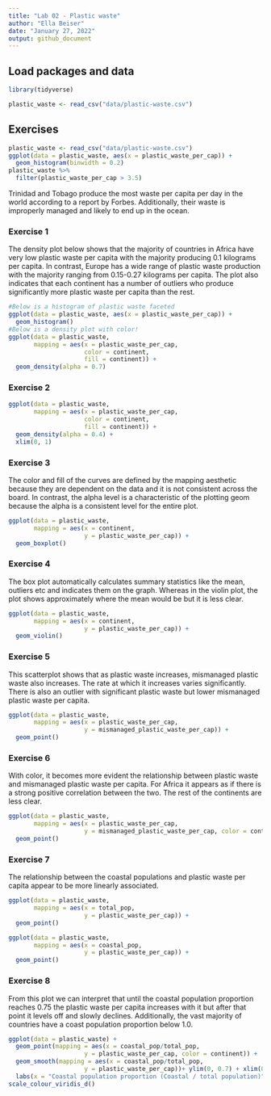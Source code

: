 ```yaml
---
title: "Lab 02 - Plastic waste"
author: "Ella Beiser"
date: "January 27, 2022"
output: github_document
---
```


## Load packages and data

```r
library(tidyverse) 
```

```r
plastic_waste <- read_csv("data/plastic-waste.csv")
```

## Exercises

```r
plastic_waste <- read_csv("data/plastic-waste.csv")
ggplot(data = plastic_waste, aes(x = plastic_waste_per_cap)) +
  geom_histogram(binwidth = 0.2)
plastic_waste %>%
  filter(plastic_waste_per_cap > 3.5)
```
Trinidad and Tobago produce the most waste per capita per day in the world according to a report by Forbes. Additionally, their waste is improperly managed and likely to end up in the ocean.

### Exercise 1

The density plot below shows that the majority of countries in Africa have very low plastic waste per capita with the majority producing 0.1 kilograms per capita. In contrast, Europe has a wide range of plastic waste production with the majority ranging from 0.15-0.27 kilograms per capita. The plot also indicates that each continent has a number of outliers who produce significantly more plastic waste per capita than the rest.  

```r
#Below is a histogram of plastic waste faceted
ggplot(data = plastic_waste, aes(x = plastic_waste_per_cap)) +
  geom_histogram()
#Below is a density plot with color!
ggplot(data = plastic_waste, 
       mapping = aes(x = plastic_waste_per_cap, 
                     color = continent, 
                     fill = continent)) +
  geom_density(alpha = 0.7)
```

### Exercise 2
```r
ggplot(data = plastic_waste, 
       mapping = aes(x = plastic_waste_per_cap, 
                     color = continent, 
                     fill = continent)) +
  geom_density(alpha = 0.4) +
  xlim(0, 1)
```

### Exercise 3

The color and fill of the curves are defined by the mapping aesthetic because they are dependent on the data and it is not consistent across the board. In contrast, the alpha level is a characteristic of the plotting geom because the alpha is a consistent level for the entire plot. 

```r
ggplot(data = plastic_waste, 
       mapping = aes(x = continent, 
                     y = plastic_waste_per_cap)) +
  geom_boxplot()
```

### Exercise 4

The box plot automatically calculates summary statistics like the mean, outliers etc and indicates them on the graph. Whereas in the violin plot, the plot shows approximately where the mean would be but it is less clear. 
```r
ggplot(data = plastic_waste, 
       mapping = aes(x = continent, 
                     y = plastic_waste_per_cap)) +
  geom_violin()
```

### Exercise 5

This scatterplot shows that as plastic waste increases, mismanaged plastic waste also increases. The rate at which it increases varies significantly. There is also an outlier with significant plastic waste but lower mismanaged plastic waste per capita. 
```r
ggplot(data = plastic_waste, 
       mapping = aes(x = plastic_waste_per_cap, 
                     y = mismanaged_plastic_waste_per_cap)) +
  geom_point()
```

### Exercise 6

With color, it becomes more evident the relationship between plastic waste and mismanaged plastic waste per capita. For Africa it appears as if there is a strong positive correlation between the two. The rest of the continents are less clear. 
```r
ggplot(data = plastic_waste, 
       mapping = aes(x = plastic_waste_per_cap, 
                     y = mismanaged_plastic_waste_per_cap, color = continent, fill = continent)) +
  geom_point()
```

### Exercise 7

The relationship between the coastal populations and plastic waste per capita appear to be more linearly associated. 
```r
ggplot(data = plastic_waste, 
       mapping = aes(x = total_pop, 
                     y = plastic_waste_per_cap)) +
  geom_point()
```

```r
ggplot(data = plastic_waste, 
       mapping = aes(x = coastal_pop, 
                     y = plastic_waste_per_cap)) +
  geom_point()
```

### Exercise 8
From this plot we can interpret that until the coastal population proportion reaches 0.75 the plastic waste per capita increases with it but after that point it levels off and slowly declines. Additionally, the vast majority of countries have a coast population proportion below 1.0. 

```r
ggplot(data = plastic_waste) +
  geom_point(mapping = aes(x = coastal_pop/total_pop, 
                     y = plastic_waste_per_cap, color = continent)) +
  geom_smooth(mapping = aes(x = coastal_pop/total_pop, 
                     y = plastic_waste_per_cap))+ ylim(0, 0.7) + xlim(0, 1.75) +
  labs(x = "Coastal population proportion (Coastal / total population)", y="Plastic waste per capita", title = "Plastic waste vs coastal proportion", subtitle = "by continent", color = "Continent") +
scale_colour_viridis_d()


```
